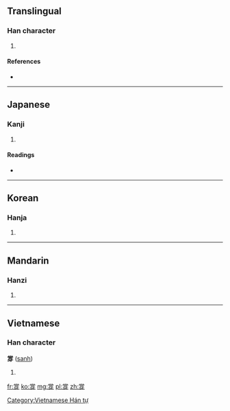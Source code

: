 ==Translingual==

===Han character===
{{Han char|rn=92|rad=牙|as=08|sn=12|four=9024<sub>0</sub>|canj=火月口一竹 (FBRMH)}}

# {{defn|Han|sort=牙08}}

====References====
* {{Han ref|kx=0695.100|dkj=19919|dj=1108.120|hdz=21420.090|uh=725A|ud=29274|bh=DA67|bd=55911}}

----

==Japanese==

===Kanji===
{{ja-kanji|grade=|rs=牙08}}

# {{defn|lang=ja|sort=牙08}}

====Readings====
* {{ja-readings|on=[[とう]] (tō), [[ちょう]] (chō)|kun=[[はしら]] (hashira)}}

----

==Korean==

===Hanja===
{{ko-hanja|hangeul=탱|eumhun=|rv=taeng|mr=t'aeng|y=thayng}}

# {{defn|lang=ko|sort=牙08}}

----

==Mandarin==

===Hanzi===
{{cmn-hanzi|pin=[[chēng]] ([[cheng1]]), [[chèng]] ([[cheng4]])|wg=ch'eng<sup>1</sup>, ch'eng<sup>4</sup>}}

# {{defn|lang=cmn|sort=牙08}}

----

==Vietnamese==

===Han character===
'''牚''' ([[sanh]])

# {{defn|lang=vi}}

[[Category:Vietnamese Hán tự]]

[[fr:牚]]
[[ko:牚]]
[[mg:牚]]
[[pl:牚]]
[[zh:牚]]